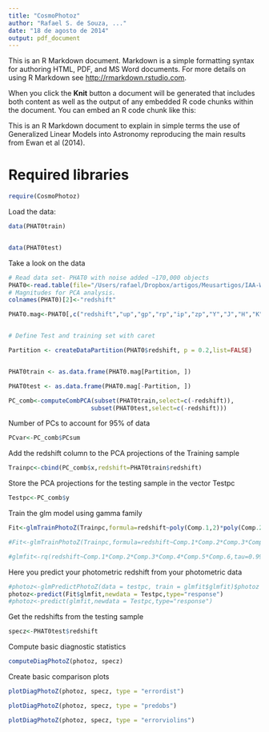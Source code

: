 ```yaml
---
title: "CosmoPhotoz"
author: "Rafael S. de Souza, ..."
date: "18 de agosto de 2014"
output: pdf_document
---
```


This is an R Markdown document. Markdown is a simple formatting syntax for authoring HTML, PDF, and MS Word documents. For more details on using R Markdown see <http://rmarkdown.rstudio.com>.

When you click the **Knit** button a document will be generated that includes both content as well as the output of any embedded R code chunks within the document. You can embed an R code chunk like this:



This is an R Markdown document to explain in simple terms the use of Generalized Linear Models into Astronomy reproducing the main results from Ewan et al (2014).


# Required libraries
```r
require(CosmoPhotoz)

```

Load the data:

```r
data(PHAT0train)


data(PHAT0test)
```

Take a look on the data 


```r
# Read data set- PHAT0 with noise added ~170,000 objects
PHAT0<-read.table(file="/Users/rafael/Dropbox/artigos/Meusartigos/IAA-WGC/photo_z/sim1/noise_training_big.dat",header=TRUE)
# Magnitudes for PCA analysis. 
colnames(PHAT0)[2]<-"redshift"

PHAT0.mag<-PHAT0[,c("redshift","up","gp","rp","ip","zp","Y","J","H","K","IRAC_1","IRAC_2")]


# Define Test and training set with caret 

Partition <- createDataPartition(PHAT0$redshift, p = 0.2,list=FALSE)


PHAT0train <- as.data.frame(PHAT0.mag[Partition, ])

PHAT0test <- as.data.frame(PHAT0.mag[-Partition, ])
```



```r
PC_comb<-computeCombPCA(subset(PHAT0train,select=c(-redshift)),
                       subset(PHAT0test,select=c(-redshift)))
```

Number of PCs to account for 95% of data
```r
PCvar<-PC_comb$PCsum
```
Add the redshift column to the PCA projections of the  Training sample

```r
Trainpc<-cbind(PC_comb$x,redshift=PHAT0train$redshift)

```


Store the PCA projections for the testing sample in the vector Testpc

```r
Testpc<-PC_comb$y
```


Train  the glm model using gamma family

```r

Fit<-glmTrainPhotoZ(Trainpc,formula=redshift~poly(Comp.1,2)*poly(Comp.2,2)*Comp.3*Comp.4*Comp.5*Comp.6,method="Bayesian",family="gamma")

#Fit<-glmTrainPhotoZ(Trainpc,formula=redshift~Comp.1*Comp.2*Comp.3*Comp.4*Comp.5*Comp.6,method="Bayesian",family="gamma")

#glmfit<-rq(redshift~Comp.1*Comp.2*Comp.3*Comp.4*Comp.5*Comp.6,tau=0.9995,method = "pfn",data=Trainpc)
```



Here you predict your photometric redshift from your photometric data
 
```r
#photoz<-glmPredictPhotoZ(data = testpc, train = glmfit$glmfit)$photoz
photoz<-predict(Fit$glmfit,newdata = Testpc,type="response")
#photoz<-predict(glmfit,newdata = Testpc,type="response")
```

Get the redshifts from the testing sample

```r
specz<-PHAT0test$redshift
```


Compute basic diagnostic statistics

```r
computeDiagPhotoZ(photoz, specz)
```



 Create basic comparison plots
 
```r
plotDiagPhotoZ(photoz, specz, type = "errordist")

```

```r
plotDiagPhotoZ(photoz, specz, type = "predobs")
```

```r
plotDiagPhotoZ(photoz, specz, type = "errorviolins")
```

